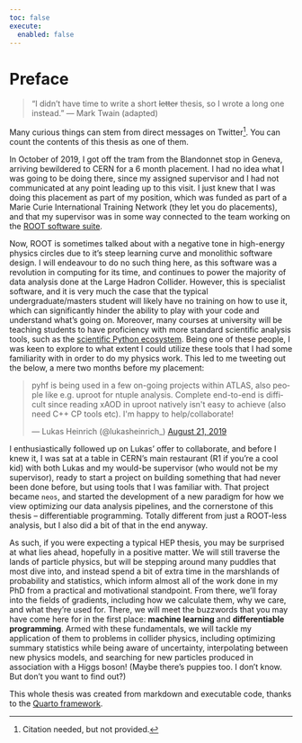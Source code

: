 ```yaml
---
toc: false
execute: 
  enabled: false
---
```


# Preface {.unnumbered}

> “I didn't have time to write a short ~~letter~~ thesis, so I wrote a long one instead.” ― Mark Twain (adapted)


Many curious things can stem from direct messages on Twitter^[Citation needed, but not provided.]. You can count the contents of this thesis as one of them.

In October of 2019, I got off the tram from the Blandonnet stop in Geneva, arriving bewildered to CERN for a 6 month placement. I had no idea what I was going to be doing there, since my assigned supervisor and I had not communicated at any point leading up to this visit. I just knew that I was doing this placement as part of my position, which was funded as part of a Marie Curie International Training Network (they let you do placements), and that my supervisor was in some way connected to the team working on the [ROOT software suite]().

Now, ROOT is sometimes talked about with a negative tone in high-energy physics circles due to it's steep learning curve and monolithic software design. I will endeavour to do no such thing here, as this software was a revolution in computing for its time, and continues to power the majority of data analysis done at the Large Hadron Collider. However, this is specialist software, and it is very much the case that the typical undergraduate/masters student will likely have no training on how to use it, which can significantly hinder the ability to play with your code and understand what's going on. Moreover, many courses at university will be teaching students to have proficiency with more standard scientific analysis tools, such as the [scientific Python ecosystem](). Being one of these people, I was keen to explore to what extent I could utilize these tools that I had some familiarity with in order to do my physics work. This led to me tweeting out the below, a mere two months before my placement:

<blockquote class="twitter-tweet"><p lang="en" dir="ltr">pyhf is being used in a few on-going projects within ATLAS, also people like e.g. uproot for ntuple analysis. Complete end-to-end is difficult since reading xAOD in uproot natively isn&#39;t easy to achieve (also need C++ CP tools etc). I&#39;m happy to help/collaborate!</p>&mdash; Lukas Heinrich (@lukasheinrich_) <a href="https://twitter.com/lukasheinrich_/status/1164094904714313729?ref_src=twsrc%5Etfw">August 21, 2019</a></blockquote> <script async src="https://platform.twitter.com/widgets.js" charset="utf-8"></script>

I enthusiastically followed up on Lukas' offer to collaborate, and before I knew it, I was sat at a table in CERN's main restaurant (R1 if you're a cool kid) with both Lukas and my would-be supervisor (who would not be my supervisor), ready to start a project on building something that had never been done before, but using tools that I was familiar with. That project became `neos`, and started the development of a new paradigm for how we view optimizing our data analysis pipelines, and the cornerstone of this thesis -- differentiable programming. Totally different from just a ROOT-less analysis, but I also did a bit of that in the end anyway.

As such, if you were expecting a typical HEP thesis, you may be surprised at what lies ahead, hopefully in a positive matter. We will still traverse the lands of particle physics, but will be stepping around many puddles that most dive into, and instead spend a bit of extra time in the marshlands of probability and statistics, which inform almost all of the work done in my PhD from a practical and motivational standpoint. From there, we'll foray into the fields of gradients, including how we calculate them, why we care, and what they're used for. There, we will meet the buzzwords that you may have come here for in the first place: **machine learning** and **differentiable programming**. Armed with these fundamentals, we will tackle my application of them to problems in collider physics, including optimizing summary statistics while being aware of uncertainty, interpolating between new physics models, and searching for new particles produced in association with a Higgs boson! (Maybe there's puppies too. I don't know. But don't you want to find out?)

This whole thesis was created from markdown and executable code, thanks to the [Quarto framework](http://quarto.com).


